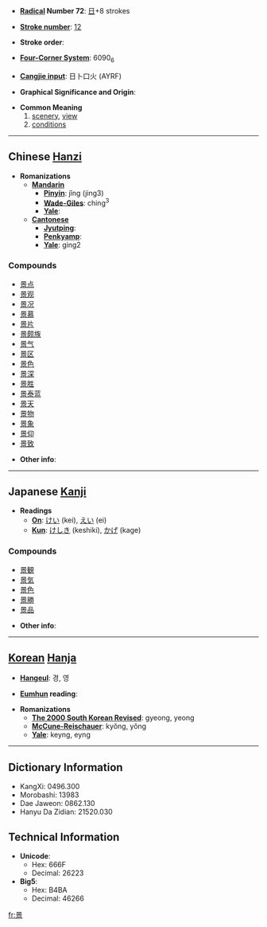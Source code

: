 * '''[[Wiktionary:Chinese radical index| Radical]] Number 72''': [[Wiktionary:Chinese radical index 日|日]]+8 strokes

* '''[[Wiktionary:Chinese total strokes index|Stroke number]]''': [[Wiktionary:Chinese total strokes index 12|12]]

* '''Stroke order''': 

* '''[[Wiktionary:Chinese four corner index|Four-Corner System]]''': 6090<sub>6</sub>

* '''[[Wiktionary:Chinese Cangjie index|Cangjie input]]''': 日卜口火 (AYRF)

* '''Graphical Significance and Origin''': 

* '''Common Meaning'''
*#[[scenery]], [[view]]
*#[[conditions]]


----

== Chinese [[Hanzi]] ==

* '''Romanizations'''
** '''[[Mandarin]]'''
*** '''[[Pinyin]]''': jǐng (jing3)
*** '''[[Wade-Giles]]''': ching<sup>3</sup>
*** '''[[Yale]]''': 
** '''[[Cantonese]]'''
*** '''[[Jyutping]]''':
*** '''[[Penkyamp]]''': 
*** '''[[Yale]]''': ging2

===Compounds===
*[[景点]]
*[[景观]]
*[[景况]]
*[[景慕]]
*[[景片]]
*[[景颇族]]
*[[景气]]
*[[景区]]
*[[景色]]
*[[景深]]
*[[景胜]]
*[[景泰蓝]]
*[[景天]]
*[[景物]]
*[[景象]]
*[[景仰]]
*[[景致]]

* '''Other info''': 

----

== Japanese [[Kanji]] ==

* '''Readings'''
** '''[[On]]''': [[けい]] (kei), [[えい]] (ei)
** '''[[Kun]]''': [[けしき]] (keshiki), [[かげ]] (kage)

===Compounds===
*[[景観]]
*[[景気]]
*[[景色]]
*[[景勝]]
*[[景品]]

* '''Other info''':  

----

== [[Korean]] [[Hanja]] ==

* '''[[Hangeul]]''': 경, 영

* '''[[Eumhun]] reading''': 

* '''Romanizations'''
** '''[[The 2000 South Korean Revised Romanization|The 2000 South Korean Revised]]''': gyeong, yeong
** '''[[McCune-Reischauer]]''': kyŏng, yŏng
** '''[[Yale]]''': keyng, eyng

----

== Dictionary Information ==

* KangXi: 0496.300
* Morobashi: 13983
* Dae Jaweon: 0862.130
* Hanyu Da Zidian: 21520.030

== Technical Information ==

* '''Unicode''':
** Hex: 666F
** Decimal: 26223
* '''Big5''':
** Hex: B4BA
** Decimal: 46266

[[fr:景]]